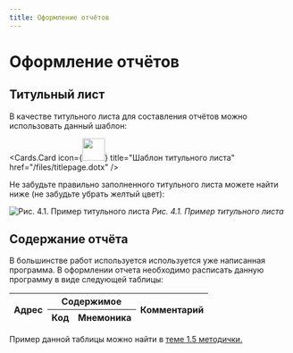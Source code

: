 ```yaml
---
title: Оформление отчётов
---
```




# Оформление отчётов

## Титульный лист

В качестве титульного листа для составления отчётов можно использовать данный шаблон:

  <Cards.Card icon={<Image src="/images/docs.png" width="40" height="40" alt = '' />} title="Шаблон титульного листа" href="/files/titlepage.dotx" />

Не забудьте правильно заполненного титульного листа можете найти ниже (не забудьте убрать желтый цвет):

![Рис. 4.1. Пример титульного листа  ](/images/titlepage_full.png)
*Рис. 4.1. Пример титульного листа*

## Содержание отчёта

В большинстве работ используется используется уже написанная программа. В оформлении отчета необходимо расписать данную программу в виде следующей таблицы:

<table>
     <thead>
        <tr>
            <th rowSpan="2">Адрес</th>
            <th colSpan="2">Содержимое</th>
            <th rowSpan="2">Комментарий</th>
        </tr>
        <tr>
            <th>Код</th>
            <th>Мнемоника</th>
        </tr>
    </thead>
</table>

Пример данной таблицы можно найти в [теме 1.5 методички.](/theory-1/theory-1.5)